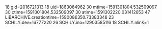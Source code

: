 18 gid=2016721313
18 uid=1863064962
30 mtime=1591301804.532509097
30 ctime=1591301804.532509097
30 atime=1591302220.031412653
47 LIBARCHIVE.creationtime=1590086350.73383348
23 SCHILY.dev=16777220
26 SCHILY.ino=12903585116
18 SCHILY.nlink=1

